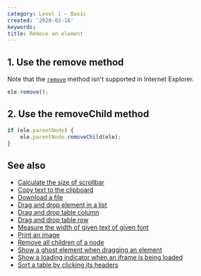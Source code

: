 ```yaml
---
category: Level 1 — Basic
created: '2020-02-16'
keywords:
title: Remove an element
---
```


## 1. Use the remove method

Note that the [`remove`](https://developer.mozilla.org/en-US/docs/Web/API/ChildNode/remove) method isn't supported in Internet Explorer.

```js
ele.remove();
```

## 2. Use the removeChild method

```js
if (ele.parentNode) {
    ele.parentNode.removeChild(ele);
}
```

## See also

-   [Calculate the size of scrollbar](https://phuoc.ng/collection/html-dom/calculate-the-size-of-scrollbar)
-   [Copy text to the clipboard](https://phuoc.ng/collection/html-dom/copy-text-to-the-clipboard)
-   [Download a file](https://phuoc.ng/collection/html-dom/download-a-file)
-   [Drag and drop element in a list](https://phuoc.ng/collection/html-dom/drag-and-drop-element-in-a-list)
-   [Drag and drop table column](https://phuoc.ng/collection/html-dom/drag-and-drop-table-column)
-   [Drag and drop table row](https://phuoc.ng/collection/html-dom/drag-and-drop-table-row)
-   [Measure the width of given text of given font](https://phuoc.ng/collection/html-dom/measure-the-width-of-given-text-of-given-font)
-   [Print an image](https://phuoc.ng/collection/html-dom/print-an-image)
-   [Remove all children of a node](https://phuoc.ng/collection/html-dom/remove-all-children-of-a-node)
-   [Show a ghost element when dragging an element](https://phuoc.ng/collection/html-dom/show-a-ghost-element-when-dragging-an-element)
-   [Show a loading indicator when an iframe is being loaded](https://phuoc.ng/collection/html-dom/show-a-loading-indicator-when-an-iframe-is-being-loaded)
-   [Sort a table by clicking its headers](https://phuoc.ng/collection/html-dom/sort-a-table-by-clicking-its-headers)
